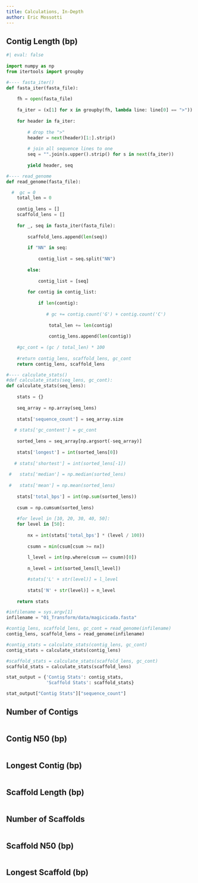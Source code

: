```yaml
---
title: Calculations, In-Depth
author: Eric Mossotti
---
```


## Contig Length (bp)

```python
#| eval: false
 
import numpy as np
from itertools import groupby

#---- fasta_iter()
def fasta_iter(fasta_file):
    
    fh = open(fasta_file)
    
    fa_iter = (x[1] for x in groupby(fh, lambda line: line[0] == ">"))
    
    for header in fa_iter:
        
        # drop the ">"
        header = next(header)[1:].strip()
        
        # join all sequence lines to one
        seq = "".join(s.upper().strip() for s in next(fa_iter))
        
        yield header, seq

#---- read_genome
def read_genome(fasta_file):

  #  gc = 0
    total_len = 0
    
    contig_lens = []
    scaffold_lens = []
    
    for _, seq in fasta_iter(fasta_file):
        
        scaffold_lens.append(len(seq))
        
        if "NN" in seq:
            
            contig_list = seq.split("NN")
            
        else:
            
            contig_list = [seq]
            
        for contig in contig_list:
            
            if len(contig):
                
               # gc += contig.count('G') + contig.count('C')
                
                total_len += len(contig)
                
                contig_lens.append(len(contig))
                
    #gc_cont = (gc / total_len) * 100
    
    #return contig_lens, scaffold_lens, gc_cont
    return contig_lens, scaffold_lens

#---- calculate_stats()
#def calculate_stats(seq_lens, gc_cont):
def calculate_stats(seq_lens):
    
    stats = {}
    
    seq_array = np.array(seq_lens)
    
    stats['sequence_count'] = seq_array.size
    
   # stats['gc_content'] = gc_cont
    
    sorted_lens = seq_array[np.argsort(-seq_array)]
    
    stats['longest'] = int(sorted_lens[0])
    
   # stats['shortest'] = int(sorted_lens[-1])
    
 #   stats['median'] = np.median(sorted_lens)
    
 #   stats['mean'] = np.mean(sorted_lens)
    
    stats['total_bps'] = int(np.sum(sorted_lens))
    
    csum = np.cumsum(sorted_lens)
    
    #for level in [10, 20, 30, 40, 50]:
    for level in [50]:
        
        nx = int(stats['total_bps'] * (level / 100))
        
        csumn = min(csum[csum >= nx])
        
        l_level = int(np.where(csum == csumn)[0])
        
        n_level = int(sorted_lens[l_level])

        #stats['L' + str(level)] = l_level
        
        stats['N' + str(level)] = n_level
        
    return stats

#infilename = sys.argv[1]
infilename = "01_Transform/data/magicicada.fasta"

#contig_lens, scaffold_lens, gc_cont = read_genome(infilename)
contig_lens, scaffold_lens = read_genome(infilename)

#contig_stats = calculate_stats(contig_lens, gc_cont)
contig_stats = calculate_stats(contig_lens)

#scaffold_stats = calculate_stats(scaffold_lens, gc_cont)
scaffold_stats = calculate_stats(scaffold_lens)

stat_output = {'Contig Stats': contig_stats,
               'Scaffold Stats': scaffold_stats}

stat_output["Contig Stats"]["sequence_count"]
```

## Number of Contigs

```r



```

## Contig N50 (bp)

```r

```

## Longest Contig (bp)

```r

```

## Scaffold Length (bp)

```r

```

## Number of Scaffolds

```r

```

## Scaffold N50 (bp)

```r

```

## Longest Scaffold (bp)

```r

```

